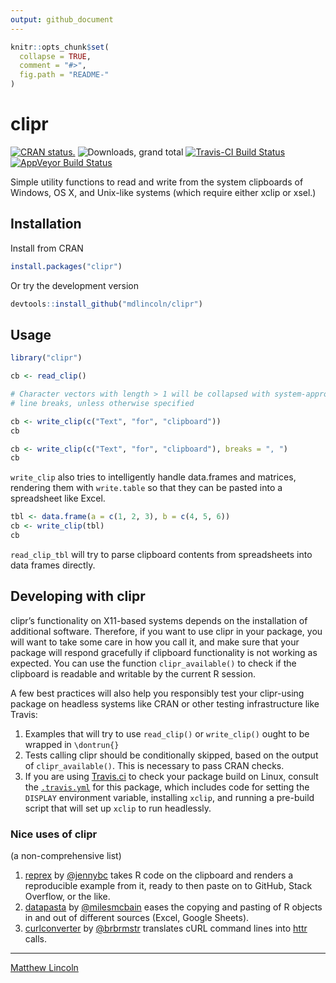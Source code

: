 ```yaml
---
output: github_document
---
```


<!-- README.md is generated from README.Rmd. Please edit that file -->

```r
knitr::opts_chunk$set(
  collapse = TRUE,
  comment = "#>",
  fig.path = "README-"
)
```

clipr
=====

[![CRAN status.](http://www.r-pkg.org/badges/version/clipr)](http://www.r-pkg.org/pkg/clipr)
![Downloads, grand total](http://cranlogs.r-pkg.org/badges/grand-total/clipr)
[![Travis-CI Build Status](https://travis-ci.org/mdlincoln/clipr.svg?branch=master)](https://travis-ci.org/mdlincoln/clipr)
[![AppVeyor Build Status](https://ci.appveyor.com/api/projects/status/github/mdlincoln/clipr?branch=master&svg=true)](https://ci.appveyor.com/project/mdlincoln/clipr)

Simple utility functions to read and write from the system clipboards of Windows, OS X, and Unix-like systems (which require either xclip or xsel.)

## Installation

Install from CRAN

```r
install.packages("clipr")
```

Or try the development version

```r
devtools::install_github("mdlincoln/clipr")
```

## Usage

``` r
library("clipr")

cb <- read_clip()

# Character vectors with length > 1 will be collapsed with system-appropriate
# line breaks, unless otherwise specified

cb <- write_clip(c("Text", "for", "clipboard"))
cb

cb <- write_clip(c("Text", "for", "clipboard"), breaks = ", ")
cb
```

`write_clip` also tries to intelligently handle data.frames and matrices, rendering them with `write.table` so that they can be pasted into a spreadsheet like Excel.

```r
tbl <- data.frame(a = c(1, 2, 3), b = c(4, 5, 6))
cb <- write_clip(tbl)
cb
```

`read_clip_tbl` will try to parse clipboard contents from spreadsheets into data frames directly.

## Developing with clipr

clipr's functionality on X11-based systems depends on the installation of additional software.
Therefore, if you want to use clipr in your package, you will want to take some care in how you call it, and make sure that your package will respond gracefully if clipboard functionality is not working as expected.
You can use the function `clipr_available()` to check if the clipboard is readable and writable by the current R session.

A few best practices will also help you responsibly test your clipr-using package on headless systems like CRAN or other testing infrastructure like Travis:

1. Examples that will try to use `read_clip()` or `write_clip()` ought to be wrapped in `\dontrun{}`
2. Tests calling clipr should be conditionally skipped, based on the output of `clipr_available()`. This is necessary to pass CRAN checks.
3. If you are using [Travis.ci](https://travis-ci.org/) to check your package build on Linux, consult the [`.travis.yml`](https://github.com/mdlincoln/clipr/blob/master/.travis.yml) for this package, which includes code for setting the `DISPLAY` environment variable, installing `xclip`, and running a pre-build script that will set up `xclip` to run headlessly.

### Nice uses of clipr

(a non-comprehensive list)

1. [reprex](https://github.com/jennybc/reprex) by [\@jennybc](https://github.com/jennybc) takes R code on the clipboard and renders a reproducible example from it, ready to then paste on to GitHub, Stack Overflow, or the like.
2. [datapasta](https://github.com/milesmcbain/datapasta) by [\@milesmcbain](https://github.com/milesmcbain) eases the copying and pasting of R objects in and out of different sources (Excel, Google Sheets).
3. [curlconverter](https://github.com/hrbrmstr/curlconverter) by [\@brbrmstr](https://github.com/hrbrmstr/curlconverter) translates cURL command lines into [httr](https://github.com/hadley/httr) calls.

---
[Matthew Lincoln](http://matthewlincoln.net)
